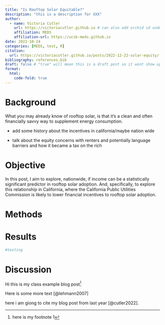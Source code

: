 ```yaml
---
title: "Is Rooftop Solar Equitable?"
description: "this is a description for XXX"
author:
  - name: Victoria Cutler
    url: https://victoriacutler.github.io # can also add orchid id under here
    affiliation: MEDS 
    affiliation-url: https://ucsb-meds.github.io
date: 2022-10-24
categories: [MEDS, test, R]
citation:
  url: https://victoriacutler.github.io/posts/2022-12-22-solar-equity/
bibliography: references.bib
draft: false # "true" will mean this is a draft post so it wont show up on my site
format:
  html:
    code-fold: true
---
```


# Background

What you may already know of rooftop solar, is that it's a clean and often financially savvy way to supplement energy consumption.

-   add some history about the incentives in california/maybe nation wide

-   talk about the equity concerns with renters and potentially language barriers and how it became a tax on the rich

# Objective

In this post, I aim to explore, nationwide, if income can be a statistically significant predictor in rooftop solar adoption. And, specifically, to explore this relationship in California, where the California Public Utilities Commission is likely to lower financial incentives to rooftop solar adoption.

# Methods

# Results

```r
#testing
```

# Discussion

Hi this is my class example blog post[^1]

[^1]: here is my footnote 1

Here is some more text [@lehmann2007]

here i am giong to cite my blog post from last year [@cutler2022].

